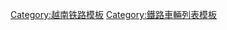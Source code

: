 {{Navbox
|name  = 越南鐵路機車車輛
|title = [[越南铁路]][[铁道机车车辆|机车车辆]]
|bodyclass = hlist

|group1 = [[蒸汽机车]]<br>（[[越南蒸汽机车列表|列表]]）
|list1 =   {{Navbox subgroups
  |group1 = [[米轨]]
  |list1 =
* [[越南铁路32型蒸汽机车|32]]
* [[日本国铁C12型蒸汽机车|131]]
* [[越南铁路141型蒸汽机车|141]]
* [[越南铁路150型蒸汽机车|150]]
* [[越南铁路220型蒸汽机车|220]]
* [[越南铁路230型蒸汽机车|230]]
* [[越南铁路231型蒸汽机车|231]]
  |group2 = [[标准轨距|准轨]]
  |list2 =
* [[中国铁路解放6型蒸汽机车|GP6]]
* [[工建型蒸汽机车|GJ]]
}}

|group2 = [[柴油机车]]<br>（[[越南柴油机车列表|列表]]）
|list2 =   {{Navbox subgroups
  |group1 = [[米轨]]
  |list1 = 
* [[TU8P型柴油机车|TU6P]]
* [[TU8型柴油机车|TU8]]
* [[越南铁路D2H型柴油机车|D2H]]
* [[TU7型柴油机车|D4H]]
* [[越南铁路D5H型柴油机车|D5H]]
* [[越南铁路D8E型柴油机车|D8E]]
* [[越南铁路D8H型柴油机车|D8H]]
* [[越南铁路D9E型柴油机车|D9E]]
* [[CR-8b型柴油机车|D10H I]]
* [[东方红21型柴油机车|D10H II]]
* [[越南铁路D11H型柴油机车|D11H]]
* [[越南铁路D12E型柴油机车|D12E]]
* [[越南铁路D13E型柴油机车|D13E]]
* [[越南铁路D18E型柴油机车|D18E]]
* [[越南铁路D19E型柴油机车|D19E]]
* [[越南铁路D20E型柴油机车|D20E]]
  |group2 = [[标准轨距|准轨]]
  |list2 =
*  [[越南铁路D14E型柴油机车|D14E]]
* [[东风型柴油机车|D16E]]
* [[越南铁路D19Er型柴油机车|D19Er]]
  }}
}}<noinclude>
[[Category:越南铁路模板]]
[[Category:鐵路車輛列表模板]]
</noinclude>